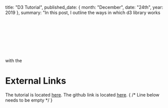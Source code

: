 
  title: "D3 Tutorial",
  published_date: { month: "December", date: "24th", year: 2019 },
  summary: "In this post, I outline the ways in which d3 library works with the <svg> elements.",
  post_link: "d3-tutorial",
  /* TODO: migrate d3 tutorial here  */
};

# External Links
The tutorial is located [here](https://farooq-azam-khan.github.io/d3js-tutorials/).
The github link is located [here](https://github.com/Farooq-azam-khan/d3js-tutorials/tree/master). 
{
  /* Line below needs to be empty */
}

